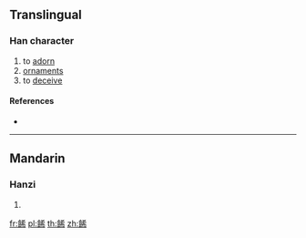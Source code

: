 {{character info/new}}
==Translingual==

===Han character===
{{Han char|rn=184|rad=食|as=07|sn=16|four=|canj=OIKKB,XOIKK}}

# to [[adorn]]
# [[ornaments]]
# to [[deceive]]

====References====
* {{Han ref|kx=1421.061|hdz=74456.100|uh=9919|ud=39193}}

----

==Mandarin==

===Hanzi===
{{cmn-hanzi|pin=[[kūn]] ([[kun1]]), [[shì]] ([[shi4]])|wg=k'un<sup>1</sup>, shih<sup>4</sup>}}

# {{defn|lang=cmn|sort=食07}}

[[fr:餙]]
[[pl:餙]]
[[th:餙]]
[[zh:餙]]